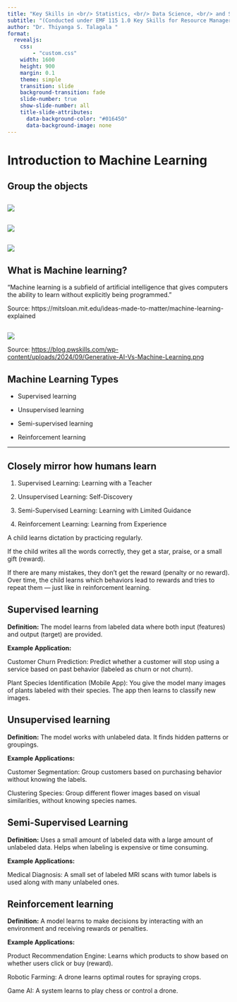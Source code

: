 ```yaml
---
title: "Key Skills in <br/> Statistics, <br/> Data Science, <br/> and Statistical Programming  <br/> for Resource Managers"
subtitle: "(Conducted under EMF 115 1.0 Key Skills for Resource Managers)"
author: "Dr. Thiyanga S. Talagala "
format:
  revealjs:
    css:
        - "custom.css"
    width: 1600
    height: 900
    margin: 0.1
    theme: simple
    transition: slide
    background-transition: fade
    slide-number: true
    show-slide-number: all
    title-slide-attributes: 
      data-background-color: "#016450"
      data-background-image: none
---
```


# Introduction to Machine Learning

## Group the objects

## ![](i2.png)

## 

## 

![](i3.png)

## 

![](i1.png)

## What is Machine learning?

"Machine learning is a subfield of artificial intelligence that gives computers the ability to learn without explicitly being programmed."

Source: https://mitsloan.mit.edu/ideas-made-to-matter/machine-learning-explained

## 

![](https://blog.pwskills.com/wp-content/uploads/2024/09/Generative-AI-Vs-Machine-Learning.png)

Source: <https://blog.pwskills.com/wp-content/uploads/2024/09/Generative-AI-Vs-Machine-Learning.png>

## Machine Learning Types

-   Supervised learning

-   Unsupervised learning

-   Semi-supervised learning

-   Reinforcement learning

------------------------------------------------------------------------

## Closely mirror how humans learn

1.  Supervised Learning: Learning with a Teacher

2.  Unsupervised Learning: Self-Discovery

3.  Semi-Supervised Learning: Learning with Limited Guidance

4.  Reinforcement Learning: Learning from Experience

A child learns dictation by practicing regularly.

If the child writes all the words correctly, they get a star, praise, or a small gift (reward).

If there are many mistakes, they don’t get the reward (penalty or no reward).
Over time, the child learns which behaviors lead to rewards and tries to repeat them — just like in reinforcement learning.

## Supervised learning
  
  **Definition:** The model learns from labeled data where both input (features) and output (target) are provided.

**Example Application:**
  
  Customer Churn Prediction: Predict whether a customer will stop using a service based on past behavior (labeled as churn or not churn).

Plant Species Identification (Mobile App): You give the model many images of plants labeled with their species. The app then learns to classify new images.

## Unsupervised learning
  
  **Definition:** The model works with unlabeled data. It finds hidden patterns or groupings.

**Example Applications:**
  
  Customer Segmentation: Group customers based on purchasing behavior without knowing the labels.

Clustering Species: Group different flower images based on visual similarities, without knowing species names.

## Semi-Supervised Learning
  
  **Definition:** Uses a small amount of labeled data with a large amount of unlabeled data. Helps when labeling is expensive or time consuming.

**Example Applications:**
  
  Medical Diagnosis: A small set of labeled MRI scans with tumor labels is used along with many unlabeled ones.


 
## Reinforcement learning
  
**Definition:** A model learns to make decisions by interacting with an environment and receiving rewards or penalties.

**Example Applications:**
  
  Product Recommendation Engine: Learns which products to show based on whether users click or buy (reward).

Robotic Farming: A drone learns optimal routes for spraying crops.

Game AI: A system learns to play chess or control a drone.


